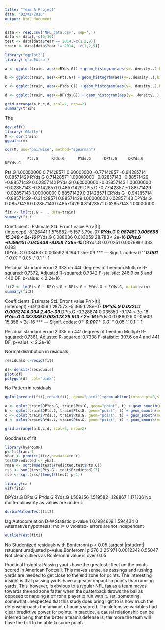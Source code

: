 ```yaml
---
title: "Team A Project"
date: "02/01/2015"
output: html_document
---
```


```r

data <- read.csv('NFL_Data.csv', sep=',')
data <- data[,-c(6,10)]
test <- data[data$Year == 2014,-c(1,2,9)]
train <- data[data$Year != 2014, -c(1,2,9)]
```

```r
library("ggplot2")
library('gridExtra')

a <- ggplot(train, aes(x=RYds.G)) + geom_histogram(aes(y=..density..),binwidth=5, colour="black", fill="white") + geom_density(alpha=0.2, fill="#FF6666")

b <- ggplot(train, aes(x=Pts.G)) + geom_histogram(aes(y=..density..),binwidth=1, colour="black", fill="white") + geom_density(alpha=0.2, fill="#FF6666")

c <- ggplot(train, aes(x=PYds.G)) + geom_histogram(aes(y=..density..),binwidth=6, colour="black", fill="white") + geom_density(alpha=0.2, fill="#FF6666")

d <- ggplot(train, aes(x=DPYds.G)) + geom_histogram(aes(y=..density..),binwidth=6, colour="black", fill="white") + geom_density(alpha=0.2, fill="#FF6666")

grid.arrange(a,b,c,d, ncol=2, nrow=2)
summary(train)
```
The


```r
dev.off()
library('GGally')
M <- cor(train)
ggpairs(M)

cor(M, use="pairwise", method="spearman")
```
              Pts.G      RYds.G      PYds.G      DPts.G     DRYds.G    DPYds.G
Pts.G    1.00000000  0.71428571  0.60000000 -0.77142857 -0.94285714 0.08571429
RYds.G   0.71428571  1.00000000 -0.02857143 -0.88571429 -0.88571429 0.02857143
PYds.G   0.60000000 -0.02857143  1.00000000 -0.02857143 -0.31428571 0.48571429
DPts.G  -0.77142857 -0.88571429 -0.02857143  1.00000000  0.88571429 0.31428571
DRYds.G -0.94285714 -0.88571429 -0.31428571  0.88571429  1.00000000 0.02857143
DPYds.G  0.08571429  0.02857143  0.48571429  0.31428571  0.02857143 1.00000000

```r
fit <- lm(Pts.G ~ ., data=train)
summary(fit)
```
Coefficients:
             Estimate Std. Error t value Pr(>|t|)    
(Intercept) -8.126441   1.575682  -5.157 3.79e-07 ***
RYds.G       0.087451   0.005698  15.349  < 2e-16 ***
PYds.G       0.088036   0.003059  28.783  < 2e-16 ***
DPts.G      -0.366151   0.045438  -8.058 7.36e-15 ***
DRYds.G      0.010251   0.007689   1.333    0.183    
DPYds.G      0.034637   0.005592   6.194 1.35e-09 ***
---
Signif. codes:  0 ‘***’ 0.001 ‘**’ 0.01 ‘*’ 0.05 ‘.’ 0.1 ‘ ’ 1

Residual standard error: 2.333 on 440 degrees of freedom
Multiple R-squared:  0.7372,  Adjusted R-squared:  0.7342 
F-statistic: 246.9 on 5 and 440 DF,  p-value: < 2.2e-16

```r
fit2 <- lm(Pts.G ~ DPYds.G + DPts.G + PYds.G + RYds.G, data=train)
summary(fit2)
```
Coefficients:
             Estimate Std. Error t value Pr(>|t|)    
(Intercept) -6.913359   1.287573  -5.369 1.28e-07 ***
DPYds.G      0.032141   0.005274   6.094 2.40e-09 ***
DPts.G      -0.328874   0.035850  -9.174  < 2e-16 ***
PYds.G       0.087389   0.003023  28.913  < 2e-16 ***
RYds.G       0.086026   0.005601  15.358  < 2e-16 ***
---
Signif. codes:  0 ‘***’ 0.001 ‘**’ 0.01 ‘*’ 0.05 ‘.’ 0.1 ‘ ’ 1

Residual standard error: 2.335 on 441 degrees of freedom
Multiple R-squared:  0.7361,  Adjusted R-squared:  0.7338 
F-statistic: 307.6 on 4 and 441 DF,  p-value: < 2.2e-16


Normal distribution in residuals
```r
residuals <-resid(fit)

df<-density(residuals)
plot(df)
polygon(df, col="pink")
```

No Pattern in residuals
```r
qplot(predict(fit),resid(fit), geom="point")+geom_abline(intercept=0,slope=0, col = "gray60")
```

```r
a <- qplot(train$DPYds.G, train$Pts.G, geom="point", t) + geom_smooth(method='lm')
b <- qplot(train$DPts.G, train$Pts.G, geom="point", t) + geom_smooth(method='lm')
c <- qplot(train$PYds.G, train$Pts.G, geom="point", t) + geom_smooth(method='lm')
d <- qplot(train$RYds.G, train$Pts.G, geom="point", t) + geom_smooth(method='lm')

grid.arrange(a,b,c,d, ncol=2, nrow=2)
```

Goodness of fit
```r
library(hydroGOF)
p<-fit$rank-1
yhat <- predict(fit2,newdata=test)
test$Predicted <- yhat
rmse <- sqrt(mse(test$Predicted,test$Pts.G))
rss <- sum((test$Pts.G - test$Predicted)^2)
rse <- sqrt(rss/(length(test)-p-1))
```

```r
library(car)
vif(fit2)
```
DPYds.G   DPts.G   PYds.G   RYds.G 
1.509356 1.519582 1.128867 1.171836
No multi-colinearity as values are under 5

```r
durbinWatsonTest(fit2)
```
 lag Autocorrelation D-W Statistic p-value
   1       0.1984609      1.594434       0
 Alternative hypothesis: rho != 0
 Violated- errors are not independent

```r
outlierTest(fit2)
```
No Studentized residuals with Bonferonni p < 0.05
Largest |rstudent|:
    rstudent unadjusted p-value Bonferonni p
276 3.251971          0.0012342      0.55047
Not clear outliers as Bonferonni value is over 0.05



Practical Insights:
Passing yards have the greatest effect on the points scored in American Football. This makes sense, as passings and rushing yards are needed to get close to the end zone for points. The interesting insight is that passing yards have a greater impact on points than running yards. This, however, is obvious to a regular NFL fan as a team moves towards the end zone faster when the quaterback throws the ball as opposed to handing it off for a player to run with it. Yet, something somewhat unexpected that this study does bring light to is how much the defense impacts the amount of points scored. The defensive variables had clear predictive power for points. In practice, a causal relationship can be inferred being that the better a team's defense is, the more the team will have the ball to be able to score points.